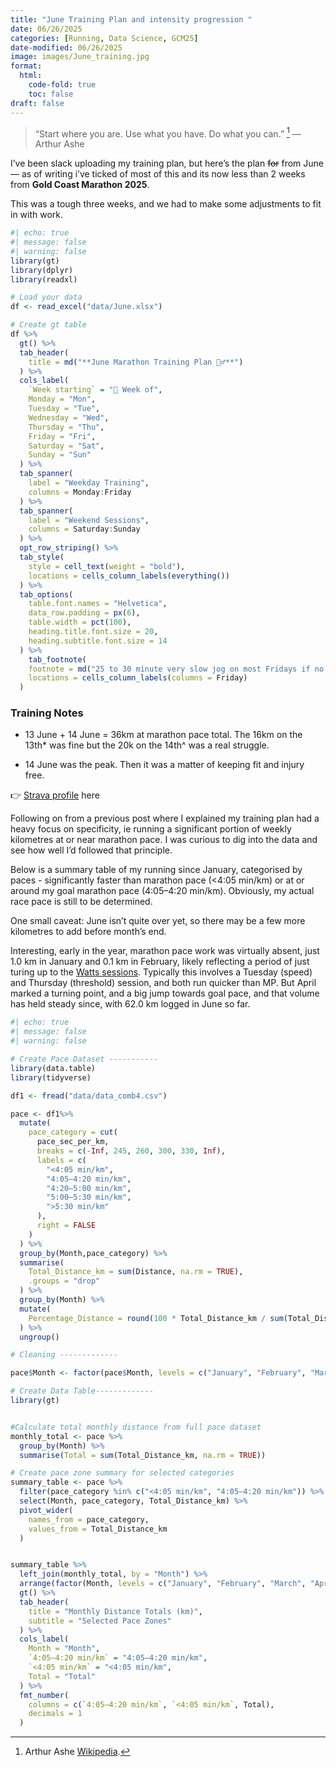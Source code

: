 ```yaml
---
title: "June Training Plan and intensity progression "
date: 06/26/2025
categories: [Running, Data Science, GCM25]
date-modified: 06/26/2025
image: images/June_training.jpg
format:
  html:
    code-fold: true
    toc: false
draft: false
---
```


> “Start where you are. Use what you have. Do what you can.” [^1] — Arthur Ashe

[^1]: Arthur Ashe [Wikipedia](https://en.wikipedia.org/wiki/Arthur_Ashe).

I've been slack uploading my training plan, but here’s the plan ~~for~~ from June — as of writing i've ticked of most of this and its now less than 2 weeks from **Gold Coast Marathon 2025**.

This was a tough three weeks, and we had to make some adjustments to fit in with work.


```r
#| echo: true
#| message: false
#| warning: false
library(gt)
library(dplyr)
library(readxl)

# Load your data
df <- read_excel("data/June.xlsx")

# Create gt table
df %>%
  gt() %>%
  tab_header(
    title = md("**June Marathon Training Plan 🏃‍♂**")
  ) %>%
  cols_label(
    `Week starting` = "📅 Week of",
    Monday = "Mon",
    Tuesday = "Tue",
    Wednesday = "Wed",
    Thursday = "Thu",
    Friday = "Fri",
    Saturday = "Sat",
    Sunday = "Sun"
  ) %>%
  tab_spanner(
    label = "Weekday Training",
    columns = Monday:Friday
  ) %>%
  tab_spanner(
    label = "Weekend Sessions",
    columns = Saturday:Sunday
  ) %>%
  opt_row_striping() %>%
  tab_style(
    style = cell_text(weight = "bold"),
    locations = cells_column_labels(everything())
  ) %>%
  tab_options(
    table.font.names = "Helvetica",
    data_row.padding = px(6),
    table.width = pct(100),
    heading.title.font.size = 20,
    heading.subtitle.font.size = 14
  ) %>%
    tab_footnote(
    footnote = md("25 to 30 minute very slow jog on most Fridays if no session"),
    locations = cells_column_labels(columns = Friday)
  ) 


```

### Training Notes

-   13 June + 14 June = 36km at marathon pace total. The 16km on the 13th* was fine but the 20k on the 14th^ was a real struggle.

-   14 June was the peak. Then it was a matter of keeping fit and injury free.

👉 [Strava profile](https://www.strava.com/athletes/3581834) here

Following on from a previous post where I explained my training plan had a heavy focus on specificity, ie running a significant portion of weekly kilometres at or near marathon pace. I was curious to dig into the data and see how well I’d followed that principle.

Below is a summary table of my running since January, categorised by paces - significantly faster than marathon pace (<4:05 min/km) or at or around my goal marathon pace (4:05–4:20 min/km). Obviously, my actual race pace is still to be determined.

One small caveat: June isn’t quite over yet, so there may be a few more kilometres to add before month’s end.

Interesting, early in the year, marathon pace work was virtually absent, just 1.0 km in January and 0.1 km in February, likely reflecting a period of just turing up to the [Watts sessions](https://www.wattsathletics.com.au/). Typically this involves a Tuesday (speed) and Thursday (threshold) session, and both run quicker than MP. But April marked a turning point, and a big jump towards goal pace, and that volume has held steady since, with 62.0 km logged in June so far.

```r
#| echo: true
#| message: false
#| warning: false

# Create Pace Dataset -----------
library(data.table)
library(tidyverse)

df1 <- fread("data/data_comb4.csv")

pace <- df1%>%
  mutate(
    pace_category = cut(
      pace_sec_per_km,
      breaks = c(-Inf, 245, 260, 300, 330, Inf),
      labels = c(
        "<4:05 min/km",
        "4:05–4:20 min/km",
        "4:20–5:00 min/km",
        "5:00–5:30 min/km",
        ">5:30 min/km"
      ),
      right = FALSE
    )
  ) %>%
  group_by(Month,pace_category) %>%
  summarise(
    Total_Distance_km = sum(Distance, na.rm = TRUE),
    .groups = "drop"
  ) %>%
  group_by(Month) %>%
  mutate(
    Percentage_Distance = round(100 * Total_Distance_km / sum(Total_Distance_km), 1)
  ) %>%
  ungroup()

# Cleaning -------------

pace$Month <- factor(pace$Month, levels = c("January", "February", "March","April", "May", "June"))

# Create Data Table-------------
library(gt)


#Calculate total monthly distance from full pace dataset
monthly_total <- pace %>%
  group_by(Month) %>%
  summarise(Total = sum(Total_Distance_km, na.rm = TRUE))

# Create pace zone summary for selected categories
summary_table <- pace %>%
  filter(pace_category %in% c("<4:05 min/km", "4:05–4:20 min/km")) %>%
  select(Month, pace_category, Total_Distance_km) %>%
  pivot_wider(
    names_from = pace_category,
    values_from = Total_Distance_km
  )


summary_table %>%
  left_join(monthly_total, by = "Month") %>%
  arrange(factor(Month, levels = c("January", "February", "March", "April", "May", "June"))) %>%
  gt() %>%
  tab_header(
    title = "Monthly Distance Totals (km)",
    subtitle = "Selected Pace Zones"
  ) %>%
  cols_label(
    Month = "Month",
    `4:05–4:20 min/km` = "4:05–4:20 min/km",
    `<4:05 min/km` = "<4:05 min/km",
    Total = "Total"
  ) %>%
  fmt_number(
    columns = c(`4:05–4:20 min/km`, `<4:05 min/km`, Total),
    decimals = 1
  )
```


